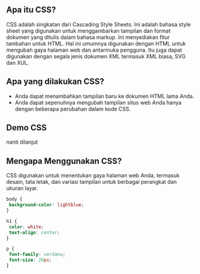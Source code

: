 

## Apa itu CSS?
CSS adalah singkatan dari Cascading Style Sheets. Ini adalah bahasa style sheet yang digunakan untuk menggambarkan tampilan dan format dokumen yang ditulis dalam bahasa markup. Ini menyediakan fitur tambahan untuk HTML. Hal ini umumnya digunakan dengan HTML untuk mengubah gaya halaman web dan antarmuka pengguna. Itu juga dapat digunakan dengan segala jenis dokumen XML termasuk XML biasa, SVG dan XUL.


## Apa yang dilakukan CSS?

* Anda dapat menambahkan tampilan baru ke dokumen HTML lama Anda.
* Anda dapat sepenuhnya mengubah tampilan situs web Anda hanya dengan beberapa perubahan dalam kode CSS.
## Demo CSS 
nanti dilanjut




## Mengapa Menggunakan CSS?

CSS digunakan untuk menentukan gaya halaman web Anda, termasuk desain, tata letak, dan variasi tampilan untuk berbagai perangkat dan ukuran layar.

<div >
<Trycode code_source="https://www.w3schools.com/html/tryit.asp?filename=tryhtml_color_text">

 ```css
body {
  background-color: lightblue;
}

h1 {
  color: white;
  text-align: center;
}

p {
  font-family: verdana;
  font-size: 20px;
}


```
</Trycode>
</div>
